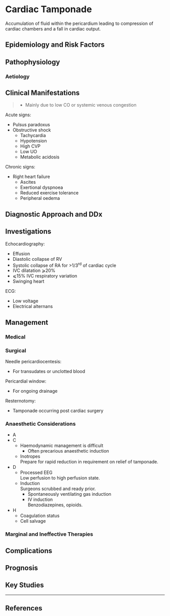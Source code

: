 # Cardiac Tamponade


Accumulation of fluid within the pericardium leading to compression of cardiac chambers and a fall in cardiac output.

## Epidemiology and Risk Factors

## Pathophysiology

### Aetiology

## Clinical Manifestations

> * Mainly due to low CO or systemic venous congestion


Acute signs:

* Pulsus paradoxus
* Obstructive shock
	* Tachycardia
	* Hypotension
	* High CVP
	* Low UO
	* Metabolic acidosis

Chronic signs:

* Right heart failure
	* Ascites
	* Exertional dyspnoea
	* Reduced exercise tolerance
	* Peripheral oedema

## Diagnostic Approach and DDx

## Investigations

Echocardiography:

* Effusion
* Diastolic collapse of RV
* Systolic collapse of RA for >1/3^rd^ of cardiac cycle
* IVC dilatation ⩾20%
* ⩽15% IVC respiratory variation
* Swinging heart


ECG:

* Low voltage
* Electrical alternans


## Management

### Medical

### Surgical

Needle pericardiocentesis:

* For transudates or unclotted blood


Pericardial window:

* For ongoing drainage


Resternotomy:

* Tamponade occurring post cardiac surgery 

### Anaesthetic Considerations

* A
* C
	* Haemodynamic management is difficult
		* Often precarious anaesthetic induction
	* Inotropes\
	Prepare for rapid reduction in requirement on relief of tamponade.
* D
	* Processed EEG\
	Low perfusion to high perfusion state.
	* Induction\
	Surgeons scrubbed and ready prior.
		* Spontaneously ventilating gas induction
		* IV induction\
		Benzodiazepines, opioids.
* H
	* Coagulation status
	* Cell salvage

### Marginal and Ineffective Therapies

## Complications

## Prognosis

## Key Studies


---

## References


